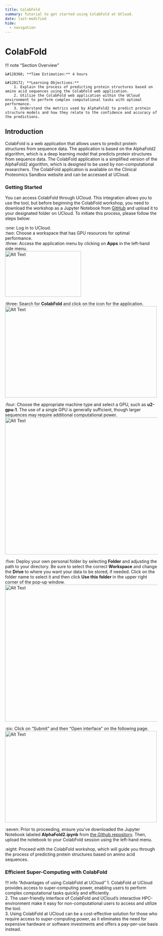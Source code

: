 ```yaml
---
title: ColabFold
summary: Tutorial to get started using ColabFold at UCloud.
date: last-modified
hide:
  - navigation
---
```


<!--
# Put above to hide navigation (left), toc (right) or footer (bottom)

hide:
  - navigation 
  - toc
  - footer 

# You should hide the navigation if there are no subsections
# You should hide the Table of Contents if there are no important titles
-->

# ColabFold

!!! note "Section Overview"

    &#128368; **Time Estimation:** 4 hours

    &#128172; **Learning Objectives:**    
        1. Explain the process of predicting protein structures based on amino acid sequences using the ColabFold web application.  
        2. Utilize the ColabFold web application within the UCloud environment to perform complex computational tasks with optimal performance.  
        3. Understand the metrics used by AlphaFold2 to predict protein structure models and how they relate to the confidence and accuracy of the predictions.  

## Introduction    

ColabFold is a web application that allows users to predict protein structures from sequence data. The application is based on the AlphaFold2 algorithm, which is a deep learning model that predicts protein structures from sequence data. The ColabFold application is a simplified version of the AlphaFold2 algorithm, which is designed to be used by non-computational researchers. The ColabFold application is available on the Clinical Proteomics Sandbox website and can be accessed at UCloud. 

### Getting Started
You can access ColabFold through UCloud. This integration allows you to use the tool, but before beginning the ColabFold workshop, you need to download the workshop as a Jupyter Notebook from [GitHub](https://github.com/hds-sandbox/AlphaFold_Workshop) and upload it to your designated folder on UCloud. To initiate this process, please follow the steps below:

:one: Log in to UCloud.  
:two: Choose a workspace that has GPU resources for optimal performance.  
:three: Access the application menu by clicking on **Apps** in the left-hand side menu.  
<img src="images/UCloud/UCloud_apps.png" alt="Alt Text" width="250" height="150">

:three: Search for **ColabFold** and click on the icon for the application.  
<img src="images/UCloud/ColabFold_app.png" alt="Alt Text" width="500" height="300">

:four: Choose the appropriate machine type and select a GPU, such as **u2-gpu-1**. The use of a single GPU is generally sufficient, though larger sequences may require additional computational power.  
<img src="images/UCloud/Machine_type.png" alt="Alt Text" width="750" height="450">

:five: Deploy your own personal folder by selecting **Folder** and adjusting the path to your directory. Be sure to select the correct **Workspace** and change the **Drive** to where you want your data to be stored, if needed. Click on the folder name to select it and then click **Use this folder** in the upper right corner of the pop-up window.  
<img src="images/UCloud/Add_folder.png" alt="Alt Text" width="750" height="450">

:six: Click on "Submit" and then "Open interface" on the following page.  
<img src="images/UCloud/Submit_open_interface.png" alt="Alt Text" width="500" height="300">

:seven: Prior to proceeding, ensure you've downloaded the Jupyter Notebook labeled **AlphaFold2.ipynb** from [the Github repository](https://github.com/hds-sandbox/AlphaFold_Workshop). Then, upload the notebook to your ColabFold session using the left-hand menu.

:eight: Proceed with the ColabFold workshop, which will guide you through the process of predicting protein structures based on amino acid sequences.  


### Efficient Super-Computing with ColabFold
!!! info "Advantages of using ColabFold at UCloud"
    1. ColabFold at UCloud provides access to super-computing power, enabling users to perform complex computational tasks quickly and efficiently.  
    2. The user-friendly interface of ColabFold and UCloud's interactive HPC-environment make it easy for non-computational users to access and utilize the tool.  
    3. Using ColabFold at UCloud can be a cost-effective solution for those who require access to super-computing power, as it eliminates the need for expensive hardware or software investments and offers a pay-per-use basis instead.
